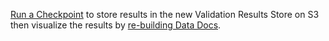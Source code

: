 [Run a Checkpoint](/docs/oss/guides/validation/checkpoints/how_to_create_a_new_checkpoint) to store results in the new Validation Results Store on S3 then visualize the results by [re-building Data Docs](/docs/oss/terms/data_docs).
